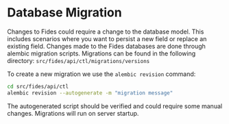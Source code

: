 
<NextSeo
  title="Database Migration"
  description="Strategies for efficient and safe database migrations to ensure data integrity and adherence to project timelines."
/>

# Database Migration

Changes to Fides could require a change to the database model. This includes scenarios where you want to persist a new field or replace an existing field. Changes made to the Fides databases are done through alembic migration scripts. Migrations can be found in the following directory: `src/fides/api/ctl/migrations/versions`

To create a new migration we use the `alembic revision` command:

```bash
cd src/fides/api/ctl
alembic revision --autogenerate -m "migration message"
```

The autogenerated script should be verified and could require some manual changes. Migrations will run on server startup.
